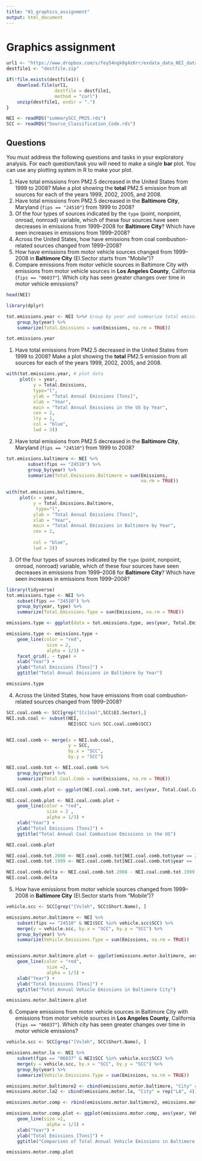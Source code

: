 ---
title: "01_graphics_assignment"
output: html_document
---
# Graphics assignment

```{r }
url1 <- "https://www.dropbox.com/s/fey54ngk8g4z6rr/exdata_data_NEI_data.zip?dl=0"
destfile1 <- "destfile.zip"

if(!file.exists(destfile1)) {
    download.file(url1, 
                  destfile = destfile1, 
                  method = "curl")
    unzip(destfile1, exdir = ".")
}

NEI <- readRDS("summarySCC_PM25.rds")
SCC <- readRDS("Source_Classification_Code.rds")
```

## Questions

You must address the following questions and tasks in your exploratory analysis. For each question/task you will need to make a single **bar** plot. You can use any plotting system in R to make your plot.

1. Have total emissions from PM2.5 decreased in the United States from 1999 to 2008? Make a plot showing the **total** PM2.5 emission from all sources for each of the years 1999, 2002, 2005, and 2008.
2. Have total emissions from PM2.5 decreased in the **Baltimore City**, Maryland (`fips == "24510"`) from 1999 to 2008?
3. Of the four types of sources indicated by the `type` (point, nonpoint, onroad, nonroad) variable, which of these four sources have seen decreases in emissions from 1999–2008 for **Baltimore City**? Which have seen increases in emissions from 1999–2008?
4. Across the United States, how have emissions from coal combustion-related sources changed from 1999–2008?
5. How have emissions from motor vehicle sources changed from 1999–2008 in **Baltimore City** (EI.Sector starts from "Mobile")?
6. Compare emissions from motor vehicle sources in Baltimore City with emissions from motor vehicle sources in **Los Angeles County**, California (`fips == "06037"`). Which city has seen greater changes over time in motor vehicle emissions?

```{r}
head(NEI) 
```
```{r}
library(dplyr)

tot.emissions.year <- NEI %>%# Group by year and summarize total emissions across the board
    group_by(year) %>%
    summarize(Total.Emissions = sum(Emissions, na.rm = TRUE))

tot.emissions.year 
```
1. Have total emissions from PM2.5 decreased in the United States from 1999 to 2008? Make a plot showing the **total** PM2.5 emission from all sources for each of the years 1999, 2002, 2005, and 2008.
```{r}
with(tot.emissions.year, # plot data 
     plot(x = year, 
          y = Total.Emissions, 
          type="l",
          ylab = "Total Annual Emissions [Tons]", 
          xlab = "Year",
          main = "Total Annual Emissions in the US by Year",
          cex = 2,
          lty = 1,
          col = "blue",
          lwd = 3))
```
2. Have total emissions from PM2.5 decreased in the **Baltimore City**, Maryland (`fips == "24510"`) from 1999 to 2008?
```{r}
tot.emissions.baltimore <- NEI %>%
        subset(fips == "24510") %>%
        group_by(year) %>%
        summarize(Total.Emissions.Baltimore = sum(Emissions, 
                                                  na.rm = TRUE))
    
with(tot.emissions.baltimore, 
     plot(x = year, 
          y = Total.Emissions.Baltimore, 
           type="l",
          ylab = "Total Annual Emissions [Tons]", 
          xlab = "Year",
          main = "Total Annual Emissions in Baltimore by Year",
          cex = 2,
         
          col = "blue",
          lwd = 3))
```

3. Of the four types of sources indicated by the `type` (point, nonpoint, onroad, nonroad) variable, which of these four sources have seen decreases in emissions from 1999–2008 for **Baltimore City**? Which have seen increases in emissions from 1999–2008?
```{r}
library(tidyverse)
tot.emissions.type <- NEI %>% 
    subset(fips == "24510") %>%
    group_by(year, type) %>%
    summarize(Total.Emissions.Type = sum(Emissions, na.rm = TRUE))

emissions.type <- ggplot(data = tot.emissions.type, aes(year, Total.Emissions.Type))

emissions.type <- emissions.type + 
    geom_line(color = "red", 
               size = 2, 
               alpha = 1/3) + 
    facet_grid(. ~ type) +
    xlab("Year") +
    ylab("Total Emissions [Tons]") +
    ggtitle("Total Annual Emissions in Baltimore by Year")

emissions.type
```

4. Across the United States, how have emissions from coal combustion-related sources changed from 1999–2008?
```{r}
SCC.coal.comb <- SCC[grep("[Cc]oal",SCC$EI.Sector),]
NEI.sub.coal <- subset(NEI, 
                       NEI$SCC %in% SCC.coal.comb$SCC)


NEI.coal.comb <- merge(x = NEI.sub.coal, 
                       y = SCC, 
                       by.x = "SCC", 
                       by.y = "SCC")

NEI.coal.comb.tot <- NEI.coal.comb %>% 
    group_by(year) %>%
    summarize(Total.Coal.Comb = sum(Emissions, na.rm = TRUE))

NEI.coal.comb.plot <- ggplot(NEI.coal.comb.tot, aes(year, Total.Coal.Comb))

NEI.coal.comb.plot <- NEI.coal.comb.plot + 
    geom_line(color = "red", 
               size = 2 ,
               alpha = 1/3) + 
    xlab("Year") +
    ylab("Total Emissions [Tons]") +
    ggtitle("Total Annual Coal Combustion Emissions in the US")

NEI.coal.comb.plot
```

```{r}
NEI.coal.comb.tot.2008 <- NEI.coal.comb.tot[NEI.coal.comb.tot$year == 2008, 2]
NEI.coal.comb.tot.1999 <- NEI.coal.comb.tot[NEI.coal.comb.tot$year == 1999, 2]

NEI.coal.comb.delta <- NEI.coal.comb.tot.2008 - NEI.coal.comb.tot.1999
NEI.coal.comb.delta
```


5. How have emissions from motor vehicle sources changed from 1999–2008 in **Baltimore City** (EI.Sector starts from "Mobile")?
```{r}
vehicle.scc <- SCC[grep("[Vv]eh", SCC$Short.Name), ]

emissions.motor.baltimore <- NEI %>% 
    subset(fips == "24510" & NEI$SCC %in% vehicle.scc$SCC) %>%
    merge(y = vehicle.scc, by.x = "SCC", by.y = "SCC") %>%
    group_by(year) %>%
    summarize(Vehicle.Emissions.Type = sum(Emissions, na.rm = TRUE))


emissions.motor.baltimore.plot <- ggplot(emissions.motor.baltimore, aes(year, Vehicle.Emissions.Type)) +
    geom_line(color = "red", 
               size =2, 
               alpha = 1/3) + 
    xlab("Year") +
    ylab("Total Emissions [Tons]") +
    ggtitle("Total Annual Vehicle Emissions in Baltimore City")

emissions.motor.baltimore.plot
```

6. Compare emissions from motor vehicle sources in Baltimore City with emissions from motor vehicle sources in **Los Angeles County**, California (`fips == "06037"`). Which city has seen greater changes over time in motor vehicle emissions?
```{r}
vehicle.scc <- SCC[grep("[Vv]eh", SCC$Short.Name), ]

emissions.motor.la <- NEI %>% 
    subset(fips == "06037" & NEI$SCC %in% vehicle.scc$SCC) %>%
    merge(y = vehicle.scc, by.x = "SCC", by.y = "SCC") %>%
    group_by(year) %>%
    summarize(Vehicle.Emissions.Type = sum(Emissions, na.rm = TRUE))

emissions.motor.baltimore2 <- cbind(emissions.motor.baltimore, "City" = rep("Baltimore", 4))
emissions.motor.la2 <- cbind(emissions.motor.la, "City" = rep("LA", 4))

emissions.motor.comp <- rbind(emissions.motor.baltimore2, emissions.motor.la2)

emissions.motor.comp.plot <- ggplot(emissions.motor.comp, aes(year, Vehicle.Emissions.Type, col = City)) +
    geom_line(size =2, 
               alpha = 1/3) +
    xlab("Year") +
    ylab("Total Emissions [Tons]") +
    ggtitle("Comparison of Total Annual Vehicle Emissions in Baltimore and Los Angeles")

emissions.motor.comp.plot
```


